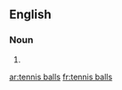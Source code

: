 {{also|Tennisballs}}
==English==

===Noun===
{{head|en|noun plural form|head=[[tennis]] [[ball]]s}}

# {{plural of|tennis ball|lang=en}}

[[ar:tennis balls]]
[[fr:tennis balls]]